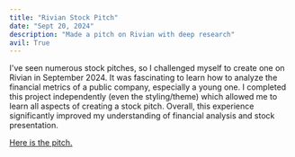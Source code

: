 ```yaml
---
title: "Rivian Stock Pitch"
date: "Sept 20, 2024"
description: "Made a pitch on Rivian with deep research"
avil: True
---
```





I've seen numerous stock pitches, so I challenged myself to create one on Rivian in September 2024. It was fascinating to learn how to analyze the financial metrics of a public company, especially a young one. I completed this project independently (even the styling/theme) which allowed me to learn all aspects of creating a stock pitch. Overall, this experience significantly improved my understanding of financial analysis and stock presentation.


<a href="https://drive.google.com/file/d/1sxPgtJOBo08M0Pr4ZICjU3rY7K5gwK9M/view?usp=sharing" target="_blank">
Here is the pitch.
</a>